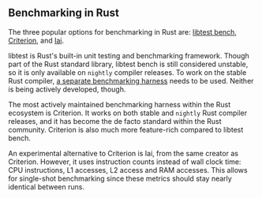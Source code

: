 ## Benchmarking in Rust

The three popular options for benchmarking in Rust are:
[libtest bench](https://doc.rust-lang.org/rustc/tests/index.html#benchmarks),
[Criterion](https://github.com/bheisler/criterion.rs), and
[Iai](https://github.com/bheisler/iai).

libtest is Rust's built-in unit testing and benchmarking framework.
Though part of the Rust standard library, libtest bench is still considered unstable,
so it is only available on `nightly` compiler releases.
To work on the stable Rust compiler,
[a separate benchmarking harness](https://github.com/bluss/bencher)
needs to be used.
Neither is being actively developed, though.

The most actively maintained benchmarking harness within the Rust ecosystem is Criterion.
It works on both stable and `nightly` Rust compiler releases,
and it has become the de facto standard within the Rust community.
Criterion is also much more feature-rich compared to libtest bench.

An experimental alternative to Criterion is Iai, from the same creator as Criterion.
However, it uses instruction counts instead of wall clock time:
CPU instructions, L1 accesses, L2 access and RAM accesses.
This allows for single-shot benchmarking since these metrics should stay nearly identical between runs.

